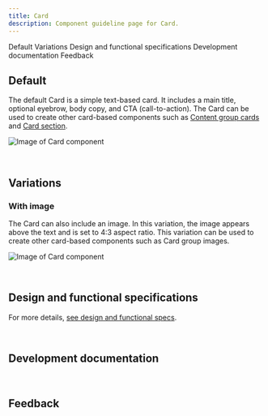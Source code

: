 ```yaml
---
title: Card
description: Component guideline page for Card.
---
```



<ComponentDescription name="Card" type="ui" />

<AnchorLinks>

<AnchorLink>Default</AnchorLink>
<AnchorLink>Variations</AnchorLink>
<AnchorLink>Design and functional specifications</AnchorLink>
<AnchorLink>Development documentation</AnchorLink>
<AnchorLink>Feedback</AnchorLink>

</AnchorLinks>

## Default
The default Card is a simple text-based card. It includes a main title, optional eyebrow, body copy, and CTA (call-to-action). The Card can be used to create other card-based components such as [Content group cards](https://www.ibm.com/standards/web/carbon-for-ibm-dotcom/components/content-group-cards) and [Card section](https://www.ibm.com/standards/web/carbon-for-ibm-dotcom/components/card-section).

<Row>
<Column colMd={8} colLg={8}>

![Image of Card component](../../images/component/card/card-component-default.jpg)

</Column>
</Row>

<br />

## Variations

### With image
The Card can also include an image. In this variation, the image appears above the text and is set to 4:3 aspect ratio. This variation can be used to create other card-based components such as Card group images.

<Row>
<Column colMd={8} colLg={8}>

![Image of Card component](../../images/component/card/card-component-image.jpg)

</Column>
</Row>

<br />

## Design and functional specifications

For more details, [see design and functional specs](https://ibm.box.com/s/hgvu48r1fv2ga2h0yn3qshrtxjc71vch).

<br />

## Development documentation

<ComponentStatus name="Card" type="ui" />


<br />

## Feedback

<ComponentFeedback />
